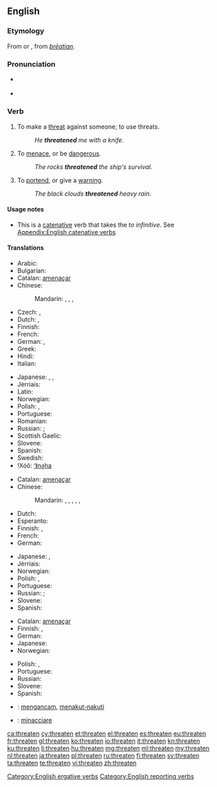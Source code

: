 ==English==

===Etymology===
From {{etyl|enm}} {{term|þreaten|lang=enm}} or {{term|þreten|lang=enm}}, from {{etyl|ang}} ''[[þreatian|þrēatian]]''.

===Pronunciation===
* {{a|UK}} {{IPA|/ˈθret.ən/}}
* {{audio|en-us-threaten.ogg|Audio (US)}}

===Verb===
{{en-verb}}

# To make a [[threat]] against someone; to use threats.
#: ''He '''threatened''' me with a knife.''
# To [[menace]], or be [[dangerous]].
#: ''The rocks '''threatened''' the ship's survival.''
# To [[portend]], or give a [[warning]].
#: ''The black clouds '''threatened''' heavy rain.''

====Usage notes====
* This is a [[catenative]] verb that takes the ''to infinitive''. See [[Appendix:English catenative verbs]]

====Translations====
{{trans-top|to make a threat against someone; to use threats}}
* Arabic: {{t-|ar|هدد|alt=هَدَّدَ|tr=haddada}}
* Bulgarian: {{t+|bg|заплашвам|tr=zaplášvam|sc=Cyrl}}
* Catalan: [[amenaçar]]
* Chinese:
*: Mandarin: {{t|cmn|威脅|sc=Hani}}, {{t|cmn|威胁|tr=wēixié|sc=Hani}}, {{t|cmn|恐嚇|sc=Hani}}, {{t|cmn|恐吓|tr=kǒnghè|sc=Hani}}
* Czech: {{t-|cs|hrozit}}, {{t-|cs|vyhrožovat}}
* Dutch: {{t+|nl|bedreigen}}, {{t+|nl|dreigen}}
* Finnish: {{t+|fi|uhata|sc=Cyrl}}
* French: {{t+|fr|menacer}}
* German: {{t+|de|drohen}}, {{t+|de|bedrohen}}
* Greek: {{t+|el|απειλώ|tr=apeiló}}
* Hindi: {{t-|hi|धमकाना|tr=dhamkānā|sc=Deva}}
* Italian: {{t+|it|minacciare}}
{{trans-mid}}
* Japanese: {{t+|ja|脅す|tr=おどす, odosu}}, {{t-|ja|脅迫|tr=きょうはくする, kyōhaku suru|alt=脅迫する}}, {{t+|ja|脅かす|tr=おどかす, odokasu, おびやかす, obiyakasu|sc=Jpan}}
* Jèrriais: {{tø|roa-jer|m'nichi}}
* Latin: {{t-|la|minor}}
* Norwegian: {{t+|no|true}}
* Polish: {{t+|pl|grozić}}, {{t+|pl|zagrażać}}
* Portuguese: {{t+|pt|ameaçar}}
* Romanian: {{t+|ro|amenința}}
* Russian: {{t+|ru|грозить|tr=grozítʹ}} {{impf}}; {{t+|ru|угрожать|tr=ugrožátʹ}} {{impf}}
* Scottish Gaelic: {{t-|gd|maoidh}}
* Slovene: {{t+|sl|groziti}}
* Spanish: {{t+|es|amenazar}}
* Swedish: {{t+|sv|hota}}
* ǃXóõ: [[ʻǁna̰ha]]
{{trans-bottom}}

{{trans-top|to menace, or be dangerous}}
* Catalan: [[amenaçar]]
* Chinese:
*: Mandarin: {{t|cmn|威脅|sc=Hani}}, {{t|cmn|威胁|tr=wēixié|sc=Hani}}, {{t|cmn|恐嚇|sc=Hani}}, {{t|cmn|恐吓|tr=kǒnghè|sc=Hani}}, {{t|cmn|危險|alt=有...危險|sc=Hani}}, {{t|cmn|危险|tr=yǒu...wéixiǎn|alt=有...危险|sc=Hani}}
* Dutch: {{t+|nl|bedreigen}}
* Esperanto: {{t-|eo|minaci}}
* Finnish: {{t+|fi|uhata|sc=Cyrl}}, {{t+|fi|vaarantaa|sc=Cyrl}}
* French: {{t+|fr|menacer}}
* German: {{t+|de|bedrohen}}
{{trans-mid}}
* Japanese: {{t+|ja|脅かす|tr=おどかす, odokasu, おびやかす, obiyakasu|sc=Jpan}}, {{t+|ja|威嚇|tr=いかくする, ikaku suru|alt=威嚇する}}
* Jèrriais: {{tø|roa-jer|m'nichi}}
* Norwegian: {{t+|no|true}}
* Polish: {{t+|pl|grozić}}, {{t+|pl|zagrażać}}
* Portuguese: {{t+|pt|ameaçar}}
* Russian: {{t+|ru|грозить|tr=grozítʹ}} {{impf}}; {{t+|ru|угрожать|tr=ugrožátʹ}} {{impf}}
* Slovene: {{t+|sl|groziti}}
* Spanish: {{t+|es|amenazar}}
{{trans-bottom}}

{{trans-top|to portend, or give a warning}}
* Catalan: [[amenaçar]]
* Finnish: {{t-|fi|enteillä|sc=Cyrl}}, {{t+|fi|uhata|sc=Cyrl}}
* German: {{t-|de|androhen}}
* Japanese: {{t+|ja|威嚇|tr=いかくする, ikaku suru|alt=威嚇する}}
* Norwegian: {{t+|no|true}}
{{trans-mid}}
* Polish: {{t+|pl|grozić}}, {{t+|pl|zagrażać}}
* Portuguese: {{t+|pt|ameaçar}}
* Russian: {{t+|ru|предвещать|tr=predveščátʹ}} {{impf}}
* Slovene: {{t+|sl|groziti}}
* Spanish: {{t+|es|amenazar}}
{{trans-bottom}}

{{checktrans-top}}
* {{ttbc|id}}: [[ancam|mengancam]], [[takut|menakut-nakuti]]
* {{ttbc|it}}: [[minacciare]]
{{trans-bottom}}

[[Category:English ergative verbs]]
[[Category:English reporting verbs]]

[[ca:threaten]]
[[cy:threaten]]
[[et:threaten]]
[[el:threaten]]
[[es:threaten]]
[[eu:threaten]]
[[fr:threaten]]
[[gl:threaten]]
[[ko:threaten]]
[[io:threaten]]
[[it:threaten]]
[[kn:threaten]]
[[ku:threaten]]
[[li:threaten]]
[[hu:threaten]]
[[mg:threaten]]
[[ml:threaten]]
[[my:threaten]]
[[nl:threaten]]
[[ja:threaten]]
[[pl:threaten]]
[[ru:threaten]]
[[fi:threaten]]
[[sv:threaten]]
[[ta:threaten]]
[[te:threaten]]
[[vi:threaten]]
[[zh:threaten]]
